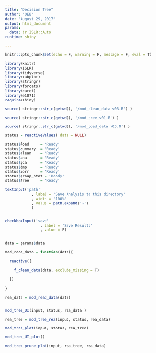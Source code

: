 ```yaml
---
title: "Decision Tree"
author: "OEB"
date: "August 29, 2017"
output: html_document
params:
  data: !r ISLR::Auto
runtime: shiny

---
```



```r
knitr::opts_chunk$set(echo = F, warning = F, message = F, eval = T)
```

```r

library(knitr)
library(ISLR)
library(tidyverse)
library(tabplot)
library(stringr)
library(forcats)
library(caret)
library(e1071)
require(shiny)

source( stringr::str_c(getwd(), '/mod_clean_data v03.R') )

source( stringr::str_c(getwd(), '/mod_tree_v01.R') )

source( stringr::str_c(getwd(), '/mod_load_data v03.R') )
```

```r

status = reactiveValues( data = NULL)

status$load     = 'Ready'
status$summary  = 'Ready'
status$clean    = 'Ready'
status$ana      = 'Ready'
status$pca      = 'Ready'
status$imp      = 'Ready'
status$corr     = 'Ready'
status$group_stat = 'Ready'
status$tree     = 'Ready'


```

```r

textInput('path'
            , label = 'Save Analysis to this directory'
            , width = '100%'
            , value = path.expand('~')
            )


checkboxInput('save'
                , label = 'Save Results'
                , value = F)


data = params$data

mod_read_data = function(data){
  
  reactive({
    
    f_clean_data(data, exclude_missing = T)
    
  })
  
}

rea_data = mod_read_data(data)


mod_tree_UI(input, status, rea_data )

rea_tree = mod_tree_rea(input, status, rea_data)

mod_tree_plot(input, status, rea_tree)

mod_tree_UI_plot()

mod_tree_prune_plot(input, rea_tree, rea_data)


```

